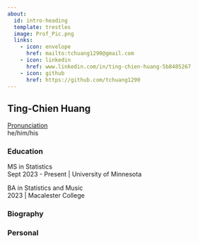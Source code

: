 ```yaml
---
about:
  id: intro-heading
  template: trestles
  image: Prof_Pic.png
  links:
    - icon: envelope
      href: mailto:tchuang1290@gmail.com
    - icon: linkedin
      href: www.linkedin.com/in/ting-chien-huang-5b8485267
    - icon: github
      href: https://github.com/tchuang1290
---
```


::: {#intro-heading}
## Ting-Chien Huang

<a href="https://namedrop.io/tingchienhuang" target="_blank" rel="noopener">Pronunciation</a> <br> he/him/his

### Education

MS in Statistics <br> Sept 2023 - Present \| University of Minnesota

BA in Statistics and Music <br> 2023 \| Macalester College
:::

### Biography

### Personal
